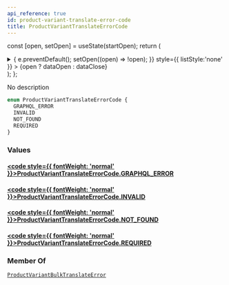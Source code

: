 ```yaml
---
api_reference: true
id: product-variant-translate-error-code
title: ProductVariantTranslateErrorCode
---
```






const [open, setOpen] = useState(startOpen);
return (
<details {...(open ? { open: true } : {})} className="details" style={{ border:'none', boxShadow:'none', background:'var(--ifm-background-color)' }}>
<summary
onClick={(e) => {
e.preventDefault();
setOpen((open) => !open);
}}
style={{ listStyle:'none' }} >
{open ? dataOpen : dataClose}
</summary>
{open && children}
</details>
);
};

No description

```graphql
enum ProductVariantTranslateErrorCode {
  GRAPHQL_ERROR
  INVALID
  NOT_FOUND
  REQUIRED
}
```

### Values

#### [<code style={{ fontWeight: 'normal' }}>ProductVariantTranslateErrorCode.<b>GRAPHQL_ERROR</b></code>](#)

#### [<code style={{ fontWeight: 'normal' }}>ProductVariantTranslateErrorCode.<b>INVALID</b></code>](#)

#### [<code style={{ fontWeight: 'normal' }}>ProductVariantTranslateErrorCode.<b>NOT_FOUND</b></code>](#)

#### [<code style={{ fontWeight: 'normal' }}>ProductVariantTranslateErrorCode.<b>REQUIRED</b></code>](#)

### Member Of

[`ProductVariantBulkTranslateError`](../../../api-reference/miscellaneous/objects/product-variant-bulk-translate-error.mdx) <Badge class="badge badge--secondary" text="object"/>
